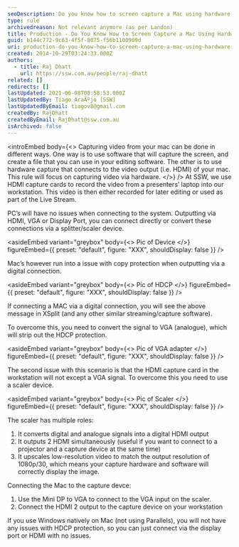 ```yaml
---
seoDescription: Do you know how to screen capture a Mac using hardware capture? Learn how to overcome copy protection and connect your Mac to a scaler device for seamless recording.
type: rule
archivedreason: Not relevant anymore (as per Landon)
title: Production - Do You Know How to Screen Capture a Mac Using Hardware Capture?
guid: b144c772-9c63-4f5f-8075-f56b1100909d
uri: production-do-you-know-how-to-screen-capture-a-mac-using-hardware-capture
created: 2014-10-29T03:24:33.000Z
authors:
  - title: Raj Dhatt
    url: https://ssw.com.au/people/raj-dhatt
related: []
redirects: []
lastUpdated: 2021-06-08T00:58:53.000Z
lastUpdatedBy: Tiago AraÃºjo [SSW]
lastUpdatedByEmail: tiagov8@gmail.com
createdBy: RajDhatt
createdByEmail: RajDhatt@ssw.com.au
isArchived: false
---
```


<introEmbed
  body={<>
Capturing video from your mac can be done in different ways. One way is to use software that will capture the screen, and create a file that you can use in your editing software. The other is to use hardware capture that connects to the video output (i.e. HDMI) of your mac. This rule will focus on capturing video via hardware.
  </>}
/>
At SSW, we use HDMI capture cards to record the video from a presenters’ laptop into our workstation. This video is then either recorded for later editing or used as part of the Live Stream.

PC’s will have no issues when connecting to the system. Outputting via HDMI, VGA or Display Port, you can connect directly or convert these connections via a splitter/scaler device.

<asideEmbed
  variant="greybox"
  body={<>
    Pic of Device
  </>}
  figureEmbed={{
    preset: "default",
    figure: "XXX",
    shouldDisplay: false
  }}
/>

Mac’s however run into a issue with copy protection when outputting via a digital connection.

<asideEmbed
  variant="greybox"
  body={<>
    Pic of HDCP
  </>}
  figureEmbed={{
    preset: "default",
    figure: "XXX",
    shouldDisplay: false
  }}
/>

If connecting a MAC via a digital connection, you will see the above message in XSplit (and any other similar streaming/capture software).

To overcome this, you need to convert the signal to VGA (analogue), which will strip out the HDCP protection.

<asideEmbed
  variant="greybox"
  body={<>
    Pic of VGA adapter
  </>}
  figureEmbed={{
    preset: "default",
    figure: "XXX",
    shouldDisplay: false
  }}
/>

The second issue with this scenario is that the HDMI capture card in the workstation will not except a VGA signal. To overcome this you need to use a scaler device.

<asideEmbed
  variant="greybox"
  body={<>
    Pic of Scaler
  </>}
  figureEmbed={{
    preset: "default",
    figure: "XXX",
    shouldDisplay: false
  }}
/>

The scaler has multiple roles:

1. It converts digital and analogue signals into a digital HDMI output
2. It outputs 2 HDMI simultaneously (useful if you want to connect to a projector and a capture device at the same time)
3. It upscales low-resolution video to match the output resolution of 1080p/30, which means your capture hardware and software will correctly display the image.

Connecting the Mac to the capture devce:

1. Use the Mini DP to VGA to connect to the VGA input on the scaler.
2. Connect the HDMI 2 output to the capture device on your workstation

If you use Windows natively on Mac (not using Parallels), you will not have any issues with HDCP protection, so you can just connect via the display port or HDMI with no issues.
